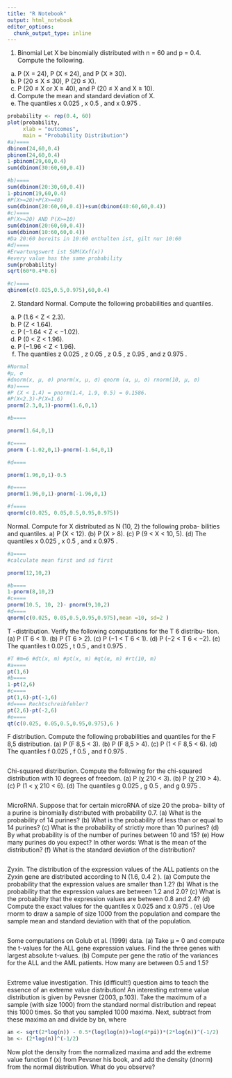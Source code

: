 ```yaml
---
title: "R Notebook"
output: html_notebook
editor_options: 
  chunk_output_type: inline
---
```

1. Binomial Let X be binomially distributed with n = 60 and p = 0.4.
Compute the following.
(a) P (X = 24), P (X ≤ 24), and P (X ≥ 30).
(b) P (20 ≤ X ≤ 30), P (20 ≤ X).
(c) P (20 ≤ X or X ≥ 40), and P (20 ≤ X and X ≥ 10).
(d) Compute the mean and standard deviation of X.
(e) The quantiles x 0.025 , x 0.5 , and x 0.975 .

```r

probability <- rep(0.4, 60) 
plot(probability,
     xlab = "outcomes",
     main = "Probability Distribution") 
#a)====
dbinom(24,60,0.4)
pbinom(24,60,0.4)
1-pbinom(29,60,0.4)
sum(dbinom(30:60,60,0.4))

#b)====
sum(dbinom(20:30,60,0.4))
1-pbinom(19,60,0.4)
#P(X>=20)+P(X>=40)
sum(dbinom(20:60,60,0.4))+sum(dbinom(40:60,60,0.4))
#c)====
#P(X>=20) AND P(X>=10)
sum(dbinom(20:60,60,0.4))
sum(dbinom(10:60,60,0.4))
#Da 20:60 bereits in 10:60 enthalten ist, gilt nur 10:60
#d)====
#Erwartungswert ist SUM(Xxf(x))
#every value has the same probability
sum(probability)
sqrt(60*0.4*0.6)

#c)====
qbinom(c(0.025,0.5,0.975),60,0.4)
```

2. Standard Normal. Compute the following probabilities and quantiles.
(a) P (1.6 < Z < 2.3).
(b) P (Z < 1.64).
(c) P (−1.64 < Z < −1.02).
(d) P (0 < Z < 1.96).
(e) P (−1.96 < Z < 1.96).
(f) The quantiles z 0.025 , z 0.05 , z 0.5 , z 0.95 , and z 0.975 .
```r
#Normal
#µ, σ
#dnorm(x, µ, σ) pnorm(x, µ, σ) qnorm (α, µ, σ) rnorm(10, µ, σ)
#a)====
#P (X < 1.4) = pnorm(1.4, 1.9, 0.5) = 0.1586.
#P(X<2.3)-P(X=1.6)
pnorm(2.3,0,1)-pnorm(1.6,0,1)

#b====

pnorm(1.64,0,1)

#c====
pnorm (-1.02,0,1)-pnorm(-1.64,0,1)

#d====

pnorm(1.96,0,1)-0.5

#e====
pnorm(1.96,0,1)-pnorm(-1.96,0,1)

#f====
qnorm(c(0.025, 0.05,0.5,0.95,0.975))
```
Normal. Compute for X distributed as N (10, 2) the following proba-
bilities and quantiles.
a) P (X < 12).
(b) P (X > 8).
(c) P (9 < X < 10, 5).
(d) The quantiles x 0.025 , x 0.5 , and x 0.975 .
```r
#a====
#calculate mean first and sd first

pnorm(12,10,2)

#b====
1-pnorm(8,10,2)
#c====
pnorm(10.5, 10, 2)- pnorm(9,10,2)
#d====
qnorm(c(0.025, 0.05,0.5,0.95,0.975),mean =10, sd=2 )

```
T -distribution. Verify the following computations for the T 6 distribu-
tion.
(a) P (T 6 < 1).
(b) P (T 6 > 2).
(c) P (−1 < T 6 < 1).
(d) P (−2 < T 6 < −2).
(e) The quantiles t 0.025 , t 0.5 , and t 0.975 .
```r
#T #m=6 #dt(x, m) #pt(x, m) #qt(α, m) #rt(10, m)
#a====
pt(1,6)
#b====
1-pt(2,6)
#c====
pt(1,6)-pt(-1,6)
#d==== Rechtschreibfehler?
pt(2,6)-pt(-2,6)
#e====
qt(c(0.025, 0.05,0.5,0.95,0.975),6 )

```
F distribution. Compute the following probabilities and quantiles for
the F 8,5 distribution.
(a) P (F 8,5 < 3).
(b) P (F 8,5 > 4).
(c) P (1 < F 8,5 < 6).
(d) The quantiles f 0.025 , f 0.5 , and f 0.975 .
```r



```
Chi-squared distribution. Compute the following for the chi-squared
distribution with 10 degrees of freedom.
(a) P (χ 210 < 3).
(b) P (χ 210 > 4).
(c) P (1 < χ 210 < 6).
(d) The quantiles g 0.025 , g 0.5 , and g 0.975 .
```r

```
MicroRNA. Suppose that for certain microRNA of size 20 the proba-
bility of a purine is binomially distributed with probability 0.7.
(a) What is the probability of 14 purines?
(b) What is the probability of less than or equal to 14 purines?
(c) What is the probability of strictly more than 10 purines?
(d) By what probability is of the number of purines between 10 and
15?
(e) How many purines do you expect? In other words: What is the
mean of the distribution?
(f) What is the standard deviation of the distribution?
```r

```
Zyxin. The distribution of the expression values of the ALL patients
on the Zyxin gene are distributed according to N (1.6, 0.4 2 ).
(a) Compute the probability that the expression values are smaller
than 1.2?
(b) What is the probability that the expression values are between 1.2
and 2.0?
(c) What is the probability that the expression values are between 0.8
and 2.4?
(d) Compute the exact values for the quantiles x 0.025 and x 0.975 .
(e) Use rnorm to draw a sample of size 1000 from the population and
compare the sample mean and standard deviation with that of the
population.
```r

```
Some computations on Golub et al. (1999) data.
(a) Take µ = 0 and compute the t-values for the ALL gene expression
values. Find the three genes with largest absolute t-values.
(b) Compute per gene the ratio of the variances for the ALL and the
AML patients. How many are between 0.5 and 1.5?
```r

```
Extreme value investigation. This (difficult!) question aims to teach
the essence of an extreme value distribution! An interesting extreme
value distribution is given by Pevsner (2003, p.103). Take the maximum
of a sample (with size 1000) from the standard normal distribution and
repeat this 1000 times. So that you sampled 1000 maxima. Next,
subtract from these maxima an and divide by bn, where
```r
an <- sqrt(2*log(n)) - 0.5*(log(log(n))+log(4*pi))*(2*log(n))^(-1/2)
bn <- (2*log(n))^(-1/2)


```
Now plot the density from the normalized maxima and add the extreme
value function f (x) from Pevsner his book, and add the density (dnorm)
from the normal distribution. What do you observe?
```r

```
